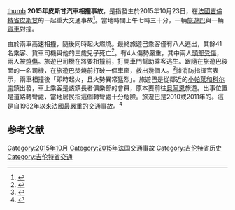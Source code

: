 {{命名}}
{{Infobox bus accident
| image    = 
| caption  = Location
| title    = 2015年皮斯甘汽車相撞事故
| time     = 當地時間07:30([[GMT|GMT]]05:30) 
| location = [[皮斯甘|皮斯甘]]
| country  = [[法國|法國]]
| date     = 2015年10月23日
| deaths   = 43
| injuries = 8
}}
{{noteTA
|1=zh-cn:公共汽车;zh-tw:公車;zh-hk:巴士;zh-sg:巴士;zh-mo:巴士; zh:公共汽車;
}}
[[file:Mercedes-Benz_Tourismo_in_Kraków_-_Vega_Tour.jpg|thumb]]
'''2015年皮斯甘汽車相撞事故'''，是指發生於2015年10月23日，在[[法國|法國]][[吉倫特省|吉倫特省]][[皮斯甘|皮斯甘]]的一起重大交通事故<ref name=afp>{{cite news|title=法國巴士與卡車對撞 至少39死|url=https://tw.news.yahoo.com/%E6%B3%95%E5%9C%8B%E5%B7%B4%E5%A3%AB%E8%88%87%E5%8D%A1%E8%BB%8A%E5%B0%8D%E6%92%9E-%E8%87%B3%E5%B0%9139%E6%AD%BB-073503411.html|accessdate=2015-10-23|agency=[[法新社|法新社]]|date=2015-10-23|archive-date=2016-03-05|archive-url=https://web.archive.org/web/20160305211738/https://tw.news.yahoo.com/%E6%B3%95%E5%9C%8B%E5%B7%B4%E5%A3%AB%E8%88%87%E5%8D%A1%E8%BB%8A%E5%B0%8D%E6%92%9E-%E8%87%B3%E5%B0%9139%E6%AD%BB-073503411.html|dead-url=no}}</ref>。當地時間上午七時三十分，一輛[[旅遊巴|旅遊巴]]與一輛[[貨車|貨車]]對撞。

由於兩車高速相撞，隨後同時起火燃燒。最終旅遊巴乘客僅有八人逃出，其餘41名乘客、貨車司機與他的三歲兒子死亡<ref name=bbc-zh>{{cite news|author1=編譯：晧宇／責編：高毅|title=法國酒鄉惡性交通事故四十餘人死亡|url=http://www.bbc.com/zhongwen/trad/world/2015/10/151023_world_france_crash_death|accessdate=2015-10-23|agency=[[BBC中文網|BBC中文網]]|date=2015-10-23|archive-date=2015-10-24|archive-url=https://web.archive.org/web/20151024222903/http://www.bbc.com/zhongwen/trad/world/2015/10/151023_world_france_crash_death|dead-url=no}}</ref>。有4人傷勢嚴重，其中兩人[[頭部受傷|頭部受傷]]，兩人被[[燒傷|燒傷]]。旅遊巴司機在將要相撞前，打開車門幫助乘客逃生。跟隨在旅遊巴後面的一名司機，在旅遊巴焚燒前打破一個車窗，救出幾個人。<ref>{{cite news|url=http://www.lefigaro.fr/actualite-france/2015/10/23/01016-20151023ARTFIG00361-accident-en-gironde-les-gestes-heroiques-du-chauffeur-du-car-et-d-un-automobiliste.php|title=Accident en Gironde : les gestes «héroïques» du chauffeur du car et d'un automobiliste|work=Le Figaro|date=2015-10-23|accessdate=2015-10-25|archive-date=2015-10-25|archive-url=https://web.archive.org/web/20151025045011/http://www.lefigaro.fr/actualite-france/2015/10/23/01016-20151023ARTFIG00361-accident-en-gironde-les-gestes-heroiques-du-chauffeur-du-car-et-d-un-automobiliste.php|dead-url=no}}</ref>據消防指揮官表示，兩車相撞後「即時起火，且火勢異常猛烈」。旅遊巴是從鄰近的[[小帕莱和科尔南|小帕莱和科尔南]]鎮出發，車上乘客是該鎮長者俱樂部的會員，原本要前往[[貝阿恩|貝阿恩]]旅遊。出事位置是道路轉彎處，當地居民指這個轉彎處十分危險。旅遊巴是2010或2011年的{{tsl|de|Mercedes-Benz Tourismo}}。這是自1982年以來法國最嚴重的交通事故。<ref>{{cite news|url=http://www.sudouest.fr/2015/10/23/collision-bus-camion-en-gironde-plusieurs-morts-2163400-2780.php|title=EN DIRECT- 43 morts, dont un enfant, dans une collision car-camion en Gironde|work=SudOuest.fr|date=2015-10-23|accessdate=2015-10-23|archive-date=2015-10-23|archive-url=https://web.archive.org/web/20151023235519/http://www.sudouest.fr/2015/10/23/collision-bus-camion-en-gironde-plusieurs-morts-2163400-2780.php|dead-url=no}}</ref>
==参考文献==
{{reflist}}

{{coord|44.914272|-0.070203|display=title}}


[[Category:2015年10月|Category:2015年10月]]
[[Category:2015年法国交通事故|Category:2015年法国交通事故]]
[[Category:吉伦特省历史|Category:吉伦特省历史]]
[[Category:吉伦特省交通|Category:吉伦特省交通]]